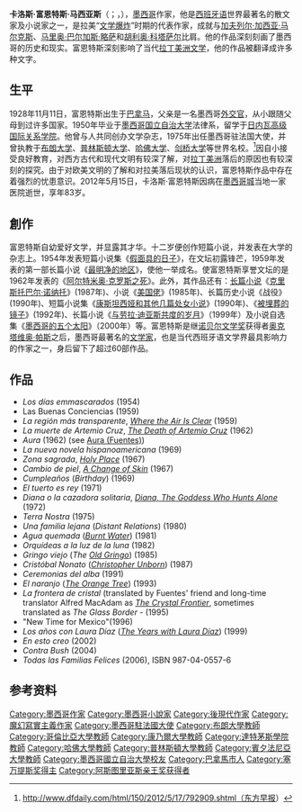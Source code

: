 {{Infobox Writer <!-- for more information see [[:Template:Infobox_Writer/doc|:Template:Infobox Writer/doc]] -->
| name        = 卡洛斯·富恩特斯<br><small>{{lang|es|Carlos Fuentes}}
| image       = Carlos Fuentes.jpg
| imagesize   = 200px
| caption     = 
| pseudonym   = 
| birthname = 
| birthdate  = {{birth date|1928|11|11|mf=y}}
| birthplace = {{PAN}}[[巴拿马城|巴拿马城]]
| deathdate  = 2012年5月15日
| deathplace = {{MEX}}[[墨西哥城|墨西哥城]]
| occupation  = 小说家
| nationality = {{MEX}}
| period      = 1954 - 2012
| genre       = 
| subject     = 
| movement    = 
| notableworks = 
| spouse      = {{le|Rita Macedo|Rita Macedo}} (1959-1973)<br/>Silvia Lemus (1976)
| partner     =
| children    =Cecilia Fuentes Macedo (1962)<br/>Carlos Fuentes Lemus (1973)<br/>Natasha Fuentes Lemus (1976)
| relatives   =
| influences  = 
| influenced  = 
| signature   = 
| website =[https://web.archive.org/web/20071129212836/http://www.clubcultura.com/clubliteratura/clubescritores/carlosfuentes/index.htm www.clubcultura.com]
}}
{{文学}}
'''卡洛斯·富恩特斯·马西亚斯'''（{{lang-es|'''Carlos Fuentes Macías'''}}；{{IPA-es|ˈkaɾ.los ˈfwen.tes|lang|Es-Carlos Fuentes.ogg}}，{{bd|1928年|11月11日|2012年|5月15日|catIdx=Macías}}），[[墨西哥|墨西哥]]作家，他是[[西班牙语|西班牙语]]世界最著名的散文家及小说家之一，是拉美“[[拉丁美洲文学爆炸|文学爆炸]]”时期的代表作家，成就与[[加夫列尔·加西亚·马尔克斯|加夫列尔·加西亚·马尔克斯]]、[[马里奥·巴尔加斯·略萨|马里奥·巴尔加斯·略萨]]和[[胡利奥·科塔萨尔|胡利奥·科塔萨尔]]比肩。他的作品深刻刻画了墨西哥的历史和现实。富恩特斯深刻影响了当代[[拉丁美洲文学|拉丁美洲文学]]，他的作品被翻译成许多种文字。

==生平==
1928年11月11日，富恩特斯出生于[[巴拿马|巴拿马]]，父亲是一名墨西哥[[外交官|外交官]]，从小跟随父母到过许多国家。1950年毕业于[[墨西哥国立自治大学|墨西哥国立自治大学]]法律系，留学于[[日内瓦高级国际关系及发展学院|日内瓦高级国际关系学院]]。他曾与人共同创办文学杂志，1975年出任墨西哥驻法国大使，并曾执教于[[布朗大学|布朗大学]]、[[普林斯顿大学|普林斯顿大学]]、[[哈佛大学|哈佛大学]]、[[剑桥大学|剑桥大学]]等世界名校。<ref>http://www.dfdaily.com/html/150/2012/5/17/792909.shtml（东方早报）{{dead link|date=2017年11月 |bot=InternetArchiveBot |fix-attempted=yes }}</ref>因自小接受良好教育，对西方古代和现代文明有较深了解，对[[拉丁美洲|拉丁美洲]]落后的原因也有较深刻的探究。由于对欧美文明的了解和对拉美落后现状的认识，富恩特斯作品中存在着强烈的忧患意识。2012年5月15日，卡洛斯·富恩特斯因病在[[墨西哥城|墨西哥城]]当地一家医院逝世，享年83岁。

==創作==
富恩特斯自幼爱好文学，并显露其才华。十二岁便创作短篇小说，并发表在大学的杂志上。1954年发表短篇小说集《[[假面具的日子|假面具的日子]]》，在文坛初露锋芒，1959年发表的第一部长篇小说《[[最明净的地区|最明净的地区]]》，使他一举成名。使富恩特斯享誉文坛的是1962年发表的《[[阿尔特米奥·克罗斯之死|阿尔特米奥·克罗斯之死]]》。此外，其作品还有：[[长篇小说|长篇小说]]《[[克里斯托巴尔·诺纳托|克里斯托巴尔·诺纳托]]》(1987年)、小说《[[美国佬|美国佬]]》(1985年)、长篇历史小说《战役》(1990年)、短篇小说集《[[康斯坦西娅和其他几篇处女小说|康斯坦西娅和其他几篇处女小说]]》(1990年)、《[[被埋葬的镜子|被埋葬的镜子]]》(1992年)、长篇小说《[[与劳拉·迪亚斯共度的岁月|与劳拉·迪亚斯共度的岁月]]》（1999年）及小说自选集《[[墨西哥的五个太阳|墨西哥的五个太阳]]》（2000年）等。富恩特斯是继[[诺贝尔文学奖|诺贝尔文学奖]]获得者[[奥克塔维奥·帕斯|奥克塔维奥·帕斯]]之后，墨西哥最著名的[[文学家|文学家]]，也是当代西班牙语文学界最具影响力的作家之一，身后留下了超过60部作品。

== 作品 ==
* ''Los días emmascarados'' (1954)
* Las Buenas Conciencias (1959)
* ''La región más transparente'', ''[[Where_the_Air_Is_Clear|Where the Air Is Clear]]'' (1959) 
* ''La muerte de Artemio Cruz'', ''[[The_Death_of_Artemio_Cruz|The Death of Artemio Cruz]]'' (1962)
* ''Aura'' (1962) (see [[Aura_(Fuentes)|Aura (Fuentes)]])
* ''La nueva novela hispanoamericana'' (1969)
* ''Zona sagrada'', ''[[Holy_Place|Holy Place]]'' (1967)
* ''Cambio de piel'', ''[[A_Change_of_Skin|A Change of Skin]]'' (1967)
* ''Cumpleaños'' (''Birthday'') (1969)
* ''El tuerto es rey'' (1971)
* ''Diana o la cazadora solitaria'', ''[[Diana,_The_Goddess_Who_Hunts_Alone|Diana, The Goddess Who Hunts Alone]]'' (1972)
* ''Terra Nostra'' (1975)
* ''Una familia lejana'' (''Distant Relations'') (1980)
* ''Agua quemada'' (''[[Burnt_Water|Burnt Water]]'') (1981)
* ''Orquídeas a la luz de la luna'' (1982)
* ''Gringo viejo'' (''The [[Old_Gringo|Old Gringo]]'') (1985)
* ''Cristóbal Nonato'' (''[[Christopher_Unborn|Christopher Unborn]]'') (1987)
* ''Ceremonias del alba'' (1991)
* ''El naranjo'' (''[[The_Orange_Tree|The Orange Tree]]'') (1993)
* ''La frontera de cristal'' (translated by Fuentes' friend and long-time translator Alfred MacAdam as ''[[The_Crystal_Frontier|The Crystal Frontier]]'', sometimes translated as ''The Glass Border'' - (1995)
* "New Time for Mexico"(1996)
* ''Los años con Laura Díaz'' (''[[The_Years_with_Laura_Díaz|The Years with Laura Díaz]]'') (1999)
* ''En esto creo'' (2002)
* ''Contra Bush'' (2004)
* ''Todas las Familias Felices'' (2006), ISBN 987-04-0557-6

==参考资料==
{{Commonscat|Carlos Fuentes}}
<references/>

{{阿斯图里亚斯亲王奖获得者|literature}}
{{Authority control}}
{{DEFAULTSORT:Fuentes Macías}}
[[Category:墨西哥作家|Category:墨西哥作家]]
[[Category:墨西哥小說家|Category:墨西哥小說家]]
[[Category:後現代作家|Category:後現代作家]]
[[Category:魔幻寫實主義作家|Category:魔幻寫實主義作家]]
[[Category:墨西哥駐法國大使|Category:墨西哥駐法國大使]]
[[Category:布朗大學教師|Category:布朗大學教師]]
[[Category:哥倫比亞大學教師|Category:哥倫比亞大學教師]]
[[Category:康乃爾大學教師|Category:康乃爾大學教師]]
[[Category:達特茅斯學院教師|Category:達特茅斯學院教師]]
[[Category:哈佛大學教師|Category:哈佛大學教師]]
[[Category:普林斯頓大學教師|Category:普林斯頓大學教師]]
[[Category:賓夕法尼亞大學教師|Category:賓夕法尼亞大學教師]]
[[Category:墨西哥國立自治大學校友|Category:墨西哥國立自治大學校友]]
[[Category:巴拿馬市人|Category:巴拿馬市人]]
[[Category:塞万提斯奖得主|Category:塞万提斯奖得主]]
[[Category:阿斯图里亚斯亲王奖获得者|Category:阿斯图里亚斯亲王奖获得者]]